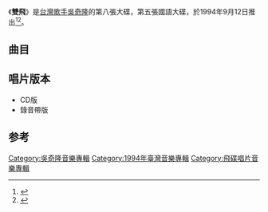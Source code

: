 {{Album infobox | <!-- See Wikipedia:WikiProject_Albums -->
| Name        = 雙飛
| Type        = [[專輯|專輯]]
| Artist      = [[吳奇隆|吳奇隆]]
| Cover       = 
| Released    = 1994年9月12日
| Recorded    = 1994年<ref name="isrc">[http://isrc.ncl.edu.tw/music_view.aspx?item=1626 吳奇隆 / 雙飛 - 國際標準錄音錄影資料代碼查詢系統] {{Wayback|url=http://isrc.ncl.edu.tw/music_view.aspx?item=1626 |date=20180209002926 }} ISRC. {{zh-tw}}</ref>
| Genre       = [[國語流行音樂|國語流行音樂]]
| Length      = 44分34秒
| Label       = [[飛碟唱片|飛碟唱片]]
| Last album  = [[My_Summer_Dream|My Summer Dream]]<br>（1994年）
| This album  = '''雙飛'''<br>（1994年）
| Next album  = [[奇而濃|奇而濃]]<br>（1994年）
}}

《'''雙飛'''》是[[台灣|台灣]][[歌手|歌手]][[吳奇隆|吳奇隆]]的第八張大碟，第五張國語大碟，於1994年9月12日推出<ref>{{Cite book|title=中国歌星成名金曲 包括香港 台湾地区|last=黄新华，何敏静，肖朝晶编著|first=|publisher=南昌：百花洲文艺出版社|year=1994.12|isbn=7-80579-567-3|location=|pages=543}}</ref><ref>{{Cite book|title=80年代的宝贝们|last=何从主编；杨国伟等摄影；右意达漫画|first=|publisher=南昌：二十一世纪出版社|year=2003.08|isbn=7-5391-2305-2|location=|pages=87}}</ref>。

==曲目==
{{tracklist
| headline = 
| total_length = 44:34
| title_width = 16%

| music_credits = yes
| music_width = 12%
| lyrics_credits = yes
| lyrics_width = 9%
| arranger_credits = yes
| arranger_width = 9%
| producer_credits = yes
| producer_width = 9%
| longnote_column = yes

| title1 = 雙飛
| music1 = [[李子恆|李子恆]]
| lyrics1 = 李子恆
| arranger1 = [[何國杰|何國杰]]
| producer1 = 李子恆
| longnote1 = 第一主打歌
| length1 = 4:56

| title2 = 好想忘了愛
| music2 = [[木森敏之|木森敏之]]
| lyrics2 = [[陳樂融|陳樂融]]
| arranger2 = [[杜自持|杜自持]]
| producer2 = 李子恆
| longnote2 = 改編自[[中西保志|中西保志]]的《君が微笑むなら》<br>粵語版本為《[[愛出個未來|愛出個未來]]》
| length2 = 4:36

| title3 = 野火
| music3 = [[羅以|羅以]]
| lyrics3 = [[熊儒賢|熊儒賢]]
| arranger3 = [[金培達|金培達]]
| producer3 = 李子恆
| longnote3 = 粵語原曲《是我惹的禍》
| length3 = 4:36

| title4 = 像從前一樣
| music4 = [[王傑_(歌手)|王傑]]
| lyrics4 = [[姚若龍|姚若龍]]
| arranger4 = [[Belinda_Foo|Belinda Foo]]
| producer4 = 李子恆
| longnote4 = 
| length4 = 4:17

| title5 = 梁祝
| note5 = 國語
| music5 = [[何占豪|何占豪]]<br>[[陳鋼|陳鋼]]
| lyrics5 = [[黃霑|黃霑]]
| arranger5 = [[雷頌德|雷頌德]]
| producer5 = 雷頌德<br>黃霑
| longnote5 = 第二主打歌<br>電影《[[梁祝_(1994年電影)|梁祝]]》國語版主題曲
| length5 = 4:02

| title6 = 飆
| music6 = [[陳大力|陳大力]]<br>[[陳秀男|陳秀男]]
| lyrics6 = [[劉虞瑞|劉虞瑞]]
| arranger6 = [[Tim_Heintz|Tim Heintz]]
| producer6 = 李子恆
| longnote6 = 
| length6 = 3:26

| title7 = 銀河
| music7 = 李子恆
| lyrics7 = 李子恆
| arranger7 = Belinda Foo
| producer7 = 李子恆
| longnote7 = 粵語版本為《驟雨》
| length7 = 4:25

| title8 = 走在風雨中
| music8 = [[任志剛|任志剛]]
| lyrics8 = 任志剛
| arranger8 = 何國杰
| producer8 = 李子恆
| longnote8 = 
| length8 = 4:53

| title9 = 愛一個人忘了自己夠不夠
| music9 = [[徐禹|徐禹]]
| lyrics9 = [[林美杏|林美杏]]
| arranger9 = [[Iskandar_Ismail|Iskandar Ismail]]
| producer9 = 李子恆
| longnote9 = 
| length9 = 4:44

| title10 = 情路
| music10 = [[石川洋|石川洋]]
| lyrics10 = [[張方露|張方露]]
| arranger10 = [[陳志康_(音樂人)|陳志康]]
| producer10 = 李子恆
| longnote10 = 粵語原曲為《回頭望著你》
| length10 = 4:17
}}

== 唱片版本 ==
*CD版
*錄音帶版

==参考==
{{reflist}}

{{吳奇隆}}
{{小虎隊 (台灣)}}
[[Category:吳奇隆音樂專輯|Category:吳奇隆音樂專輯]]
[[Category:1994年臺灣音樂專輯|Category:1994年臺灣音樂專輯]]
[[Category:飛碟唱片音樂專輯|Category:飛碟唱片音樂專輯]]